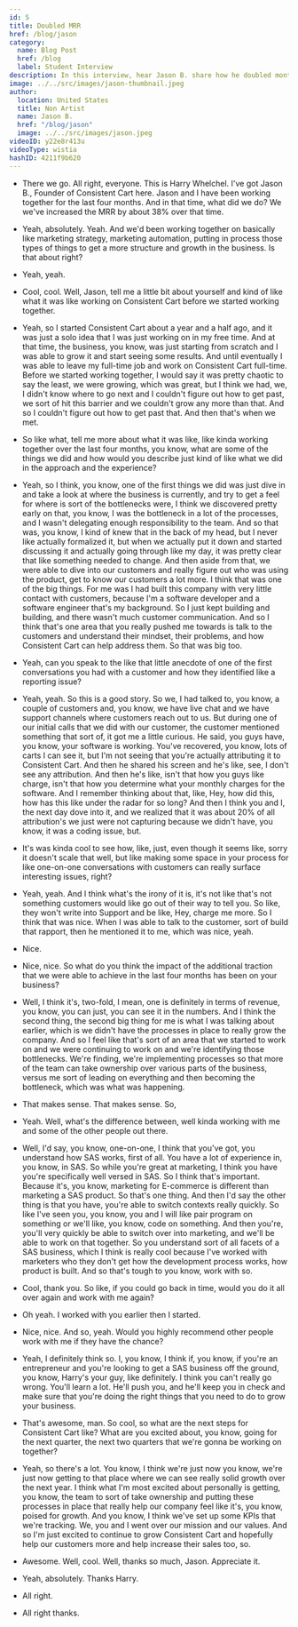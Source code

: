 ```yaml
---
id: 5
title: Doubled MRR
href: /blog/jason
category:
  name: Blog Post
  href: /blog
  label: Student Interview
description: In this interview, hear Jason B. share how he doubled monthly recurring revenue in less than 12 months with his e-commerce plugin software company.
image: ../../src/images/jason-thumbnail.jpeg
author:
  location: United States
  title: Non Artist
  name: Jason B.
  href: "/blog/jason"
  image: ../../src/images/jason.jpeg
videoID: y22e8r413u
videoType: wistia
hashID: 4211f9b620
---
```


- There we go. All right, everyone. This is Harry Whelchel. I've got Jason B., Founder of Consistent Cart here. Jason and I have been working together for the last four months. And in that time, what did we do? We we've increased the MRR by about 38% over that time.

- Yeah, absolutely. Yeah. And we'd been working together on basically like marketing strategy, marketing automation, putting in process those types of things to get a more structure and growth in the business. Is that about right?

- Yeah, yeah.

- Cool, cool. Well, Jason, tell me a little bit about yourself and kind of like what it was like working on Consistent Cart before we started working together.

- Yeah, so I started Consistent Cart about a year and a half ago, and it was just a solo idea that I was just working on in my free time. And at that time, the business, you know, was just starting from scratch and I was able to grow it and start seeing some results. And until eventually I was able to leave my full-time job and work on Consistent Cart full-time. Before we started working together, I would say it was pretty chaotic to say the least, we were growing, which was great, but I think we had, we, I didn't know where to go next and I couldn't figure out how to get past, we sort of hit this barrier and we couldn't grow any more than that. And so I couldn't figure out how to get past that. And then that's when we met.

- So like what, tell me more about what it was like, like kinda working together over the last four months, you know, what are some of the things we did and how would you describe just kind of like what we did in the approach and the experience?

- Yeah, so I think, you know, one of the first things we did was just dive in and take a look at where the business is currently, and try to get a feel for where is sort of the bottlenecks were, I think we discovered pretty early on that, you know, I was the bottleneck in a lot of the processes, and I wasn't delegating enough responsibility to the team. And so that was, you know, I kind of knew that in the back of my head, but I never like actually formalized it, but when we actually put it down and started discussing it and actually going through like my day, it was pretty clear that like something needed to change. And then aside from that, we were able to dive into our customers and really figure out who was using the product, get to know our customers a lot more. I think that was one of the big things. For me was I had built this company with very little contact with customers, because I'm a software developer and a software engineer that's my background. So I just kept building and building, and there wasn't much customer communication. And so I think that's one area that you really pushed me towards is talk to the customers and understand their mindset, their problems, and how Consistent Cart can help address them. So that was big too.

- Yeah, can you speak to the like that little anecdote of one of the first conversations you had with a customer and how they identified like a reporting issue?

- Yeah, yeah. So this is a good story. So we, I had talked to, you know, a couple of customers and, you know, we have live chat and we have support channels where customers reach out to us. But during one of our initial calls that we did with our customer, the customer mentioned something that sort of, it got me a little curious. He said, you guys have, you know, your software is working. You've recovered, you know, lots of carts I can see it, but I'm not seeing that you're actually attributing it to Consistent Cart. And then he shared his screen and he's like, see, I don't see any attribution. And then he's like, isn't that how you guys like charge, isn't that how you determine what your monthly charges for the software. And I remember thinking about that, like, Hey, how did this, how has this like under the radar for so long? And then I think you and I, the next day dove into it, and we realized that it was about 20% of all attribution's we just were not capturing because we didn't have, you know, it was a coding issue, but.

- It's was kinda cool to see how, like, just, even though it seems like, sorry it doesn't scale that well, but like making some space in your process for like one-on-one conversations with customers can really surface interesting issues, right?

- Yeah, yeah. And I think what's the irony of it is, it's not like that's not something customers would like go out of their way to tell you. So like, they won't write into Support and be like, Hey, charge me more. So I think that was nice. When I was able to talk to the customer, sort of build that rapport, then he mentioned it to me, which was nice, yeah.

- Nice.

- Nice, nice. So what do you think the impact of the additional traction that we were able to achieve in the last four months has been on your business?

- Well, I think it's, two-fold, I mean, one is definitely in terms of revenue, you know, you can just, you can see it in the numbers. And I think the second thing, the second big thing for me is what I was talking about earlier, which is we didn't have the processes in place to really grow the company. And so I feel like that's sort of an area that we started to work on and we were continuing to work on and we're identifying those bottlenecks. We're finding, we're implementing processes so that more of the team can take ownership over various parts of the business, versus me sort of leading on everything and then becoming the bottleneck, which was what was happening.

- That makes sense. That makes sense. So,

- Yeah. Well, what's the difference between, well kinda working with me and some of the other people out there.

- Well, I'd say, you know, one-on-one, I think that you've got, you understand how SAS works, first of all. You have a lot of experience in, you know, in SAS. So while you're great at marketing, I think you have you're specifically well versed in SAS. So I think that's important. Because it's, you know, marketing for E-commerce is different than marketing a SAS product. So that's one thing. And then I'd say the other thing is that you have, you're able to switch contexts really quickly. So like I've seen you, you know, you and I will like pair program on something or we'll like, you know, code on something. And then you're, you'll very quickly be able to switch over into marketing, and we'll be able to work on that together. So you understand sort of all facets of a SAS business, which I think is really cool because I've worked with marketers who they don't get how the development process works, how product is built. And so that's tough to you know, work with so.

- Cool, thank you. So like, if you could go back in time, would you do it all over again and work with me again?

- Oh yeah. I worked with you earlier then I started.

- Nice, nice. And so, yeah. Would you highly recommend other people work with me if they have the chance?

- Yeah, I definitely think so. I, you know, I think if, you know, if you're an entrepreneur and you're looking to get a SAS business off the ground, you know, Harry's your guy, like definitely. I think you can't really go wrong. You'll learn a lot. He'll push you, and he'll keep you in check and make sure that you're doing the right things that you need to do to grow your business.

- That's awesome, man. So cool, so what are the next steps for Consistent Cart like? What are you excited about, you know, going for the next quarter, the next two quarters that we're gonna be working on together?

- Yeah, so there's a lot. You know, I think we're just now you know, we're just now getting to that place where we can see really solid growth over the next year. I think what I'm most excited about personally is getting, you know, the team to sort of take ownership and putting these processes in place that really help our company feel like it's, you know, poised for growth. And you know, I think we've set up some KPIs that we're tracking. We, you and I went over our mission and our values. And so I'm just excited to continue to grow Consistent Cart and hopefully help our customers more and help increase their sales too, so.

- Awesome. Well, cool. Well, thanks so much, Jason. Appreciate it.

- Yeah, absolutely. Thanks Harry.

- All right.

- All right thanks.
